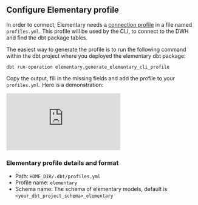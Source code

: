 
## Configure Elementary profile

In order to connect, Elementary needs a [connection profile](https://docs.getdbt.com/dbt-cli/configure-your-profile) in a file named `profiles.yml`.
This profile will be used by the CLI, to connect to the DWH and find the dbt package tables.

The easiest way to generate the profile is to run the following command within the dbt project where you deployed the elementary dbt package:

```shell
dbt run-operation elementary.generate_elementary_cli_profile
```

Copy the output, fill in the missing fields and add the profile to your `profiles.yml`.
Here is a demonstration:

<Frame>
  <div
    style={{
      position: "relative",
      paddingBottom: "64.98194945848375%",
      height: 0,
    }}
  >
    <iframe
      src="https://www.loom.com/embed/6eacaed618a746658a3c8e920d1d46b2"
      frameborder="0"
      webkitallowfullscreen
      mozallowfullscreen
      allowfullscreen
      style={{
        position: "absolute",
        top: 0,
        left: 0,
        width: "100%",
        height: "100%",
      }}
    ></iframe>
  </div>
</Frame>

### Elementary profile details and format

- Path: `HOME_DIR/.dbt/profiles.yml`
- Profile name: `elementary`
- Schema name: The schema of elementary models, default is `<your_dbt_project_schema>_elementary`

<AllProfiles />
